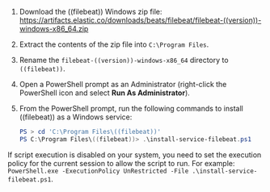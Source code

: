1. Download the ((filebeat)) Windows zip file: https://artifacts.elastic.co/downloads/beats/filebeat/filebeat-((version))-windows-x86_64.zip

1. Extract the contents of the zip file into `C:\Program Files`.

1. Rename the `filebeat-((version))-windows-x86_64` directory to `((filebeat))`.

1. Open a PowerShell prompt as an Administrator (right-click the PowerShell icon
and select **Run As Administrator**).

1. From the PowerShell prompt, run the following commands to install
((filebeat)) as a Windows service:

    ```powershell
    PS > cd 'C:\Program Files\((filebeat))'
    PS C:\Program Files\((filebeat))> .\install-service-filebeat.ps1
    ```

If script execution is disabled on your system, you need to set the
execution policy for the current session to allow the script to run. For
example:
`PowerShell.exe -ExecutionPolicy UnRestricted -File .\install-service-filebeat.ps1`.
